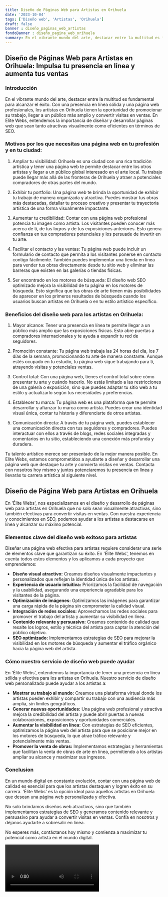 ```yaml
---
title: Diseño de Páginas Web para Artistas en Orihuela
date: '2023-10-04'
tags: ['Diseño web', 'Artistas', 'Orihuela']
draft: false
banner : diseño_paginas_web_artistas
fondoBanner : diseño_pagina_web_orihuela
summary: En el vibrante mundo del arte, destacar entre la multitud es fundamental para alcanzar el éxito. Con una presencia en línea sólida y una página web profesionales, los artistas en Orihuela tienen la oportunidad de promocionar su trabajo, llegar a un público más amplio y convertir visitas en ventas. En Elite Webs, entendemos la importancia de diseñar y desarrollar páginas web que sean tanto atractivas visualmente como eficientes en términos de SEO.
---
```


## Diseño de Páginas Web para Artistas en Orihuela: Impulsa tu presencia en línea y aumenta tus ventas

### Introducción

En el vibrante mundo del arte, destacar entre la multitud es fundamental para alcanzar el éxito. Con una presencia en línea sólida y una página web profesionales, los artistas en Orihuela tienen la oportunidad de promocionar su trabajo, llegar a un público más amplio y convertir visitas en ventas. En Elite Webs, entendemos la importancia de diseñar y desarrollar páginas web que sean tanto atractivas visualmente como eficientes en términos de SEO.

### Motivos por los que necesitas una página web en tu profesión y en tu ciudad:

1. Ampliar tu visibilidad: Orihuela es una ciudad con una rica tradición artística y tener una página web te permite destacar entre los otros artistas y llegar a un público global interesado en el arte local. Tu trabajo puede llegar más allá de las fronteras de Orihuela y atraer a potenciales compradores de otras partes del mundo.

2. Exhibir tu portfolio: Una página web te brinda la oportunidad de exhibir tu trabajo de manera organizada y atractiva. Puedes mostrar tus obras más destacadas, detallar tu proceso creativo y presentar tu trayectoria artística de una forma visualmente impactante.

3. Aumentar tu credibilidad: Contar con una página web profesional potencia tu imagen como artista. Los visitantes pueden conocer más acerca de ti, de tus logros y de tus exposiciones anteriores. Esto genera confianza en tus compradores potenciales y los persuade de invertir en tu arte.

4. Facilitar el contacto y las ventas: Tu página web puede incluir un formulario de contacto que permita a los visitantes ponerse en contacto contigo fácilmente. También puedes implementar una tienda en línea para vender tus obras directamente desde tu sitio web y eliminar las barreras que existen en las galerías o tiendas físicas.

5. Ser encontrado en los motores de búsqueda: El diseño web SEO optimizado mejora la visibilidad de tu página en los motores de búsqueda. Esto significa que tus obras de arte tienen más posibilidades de aparecer en los primeros resultados de búsqueda cuando los usuarios buscan artistas en Orihuela o en tu estilo artístico específico.

### Beneficios del diseño web para los artistas en Orihuela:

1. Mayor alcance: Tener una presencia en línea te permite llegar a un público más amplio que las exposiciones físicas. Esto abre puertas a compradores internacionales y te ayuda a expandir tu red de seguidores.

2. Promoción constante: Tu página web trabaja las 24 horas del día, los 7 días de la semana, promocionando tu arte de manera constante. Aunque estés ocupado en tu estudio, tu página web sigue trabajando para ti, atrayendo visitas y potenciales ventas.

3. Control total: Con una página web, tienes el control total sobre cómo presentar tu arte y cuándo hacerlo. No estás limitado a las restricciones de una galería o exposición, sino que puedes adaptar tu sitio web a tu estilo y actualizarlo según tus necesidades y preferencias.

4. Establecer tu marca: Tu página web es una plataforma que te permite desarrollar y afianzar tu marca como artista. Puedes crear una identidad visual única, contar tu historia y diferenciarte de otros artistas.

5. Comunicación directa: A través de tu página web, puedes establecer una comunicación directa con tus seguidores y compradores. Puedes interactuar con ellos a través de blogs, redes sociales integradas y comentarios en tu sitio, estableciendo una conexión más profunda y duradera.

Tu talento artístico merece ser presentado de la mejor manera posible. En Elite Webs, estamos comprometidos a ayudarte a diseñar y desarrollar una página web que destaque tu arte y convierta visitas en ventas. Contacta con nosotros hoy mismo y juntos potenciaremos tu presencia en línea y llevarás tu carrera artística al siguiente nivel.

<GifSeo />

<Cta />

## Diseño de Página Web para Artistas en Orihuela

En 'Élite Webs', nos especializamos en el diseño y desarrollo de páginas web para artistas en Orihuela que no solo sean visualmente atractivas, sino también efectivas para convertir visitas en ventas. Con nuestra experiencia y conocimientos en SEO, podemos ayudar a los artistas a destacarse en línea y alcanzar su máximo potencial.

### Elementos clave del diseño web exitoso para artistas

Diseñar una página web efectiva para artistas requiere considerar una serie de elementos clave que garantizan su éxito. En 'Élite Webs', tenemos en cuenta todos estos elementos y los aplicamos a cada proyecto que emprendemos:

- **Diseño visual atractivo:** Creamos diseños visualmente impactantes y personalizados que reflejan la identidad única de los artistas.
- **Experiencia de usuario intuitiva:** Priorizamos la facilidad de navegación y la usabilidad, asegurando una experiencia agradable para los visitantes de la página.
- **Optimización de imágenes:** Optimizamos las imágenes para garantizar una carga rápida de la página sin comprometer la calidad visual.
- **Integración de redes sociales:** Aprovechamos las redes sociales para promover el trabajo del artista y aumentar su visibilidad en línea.
- **Contenido relevante y persuasivo:** Creamos contenido de calidad que resalte los logros, estilo y técnica del artista para captar la atención del público objetivo.
- **SEO optimizado:** Implementamos estrategias de SEO para mejorar la visibilidad en los motores de búsqueda y aumentar el tráfico orgánico hacia la página web del artista.

### Cómo nuestro servicio de diseño web puede ayudar

En 'Élite Webs', entendemos la importancia de tener una presencia en línea sólida y efectiva para los artistas en Orihuela. Nuestro servicio de diseño web personalizado puede ayudar a los artistas a:

- **Mostrar su trabajo al mundo:** Creamos una plataforma virtual donde los artistas pueden exhibir y compartir su trabajo con una audiencia más amplia, sin límites geográficos.
- **Generar nuevas oportunidades:** Una página web profesional y atractiva mejora la credibilidad del artista y puede abrir puertas a nuevas colaboraciones, exposiciones y oportunidades comerciales.
- **Aumentar la visibilidad en línea:** Con estrategias de SEO eficientes, optimizamos la página web del artista para que se posicione mejor en los motores de búsqueda, lo que atrae tráfico relevante y potencialmente más ventas.
- **Promover la venta de obras:** Implementamos estrategias y herramientas que facilitan la venta de obras de arte en línea, permitiendo a los artistas ampliar su alcance y maximizar sus ingresos.

### Conclusion

En un mundo digital en constante evolución, contar con una página web de calidad es esencial para que los artistas destaquen y logren éxito en su carrera. 'Élite Webs' es la opción ideal para aquellos artistas en Orihuela que desean una página web personalizada y efectiva.

No solo brindamos diseños web atractivos, sino que también implementamos estrategias de SEO y generamos contenido relevante y persuasivo para ayudar a convertir visitas en ventas. Confía en nosotros y déjanos ayudarte a sobresalir en línea.

No esperes más, contáctanos hoy mismo y comienza a maximizar tu potencial como artista en el mundo digital.

<Video />

<CtaBot job='Artistas' city='Orihuela'/>

<Gmaps query='Orihuela+españa+maps' />